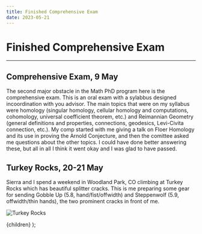 ---
title: Finished Comprehensive Exam
date: 2023-05-21
---




# Finished Comprehensive Exam
---
## Comprehensive Exam, 9 May

The second major obstacle in the Math PhD program here is the comprehensive exam. This is an oral exam with a sylabbus designed incoordination with you advisor. The main topics that were on my syllabus were homology (singular homology, cellular homology and computations, cohomology, universal coefficient theorem, etc.) and Reimannian Geometry (general definitions and properties, connections, geodesics, Levi-Civita connection, etc.). My comp started with me giving a talk on Floer Homology and its use in proving the Arnold Conjecture, and then the comittee asked me questions about the other topics. I could have done better answering these, but all in all I think it went okay and I was glad to have passed.

## Turkey Rocks, 20-21 May

Sierra and I spend a weekend in Woodland Park, CO climbing at Turkey Rocks which has beautiful splitter cracks. This is me preparing some gear for sending Gobble Up (5.8, hand/fist/offwidth) and Steppenwolf (5.9, offwidth/thin hands), the two prominent cracks in front of me.

<Image
  src={tr}
  className={styles.image}
  alt="Turkey Rocks"
/>

  <BlogPostLayout >{children}</BlogPostLayout>
);
 